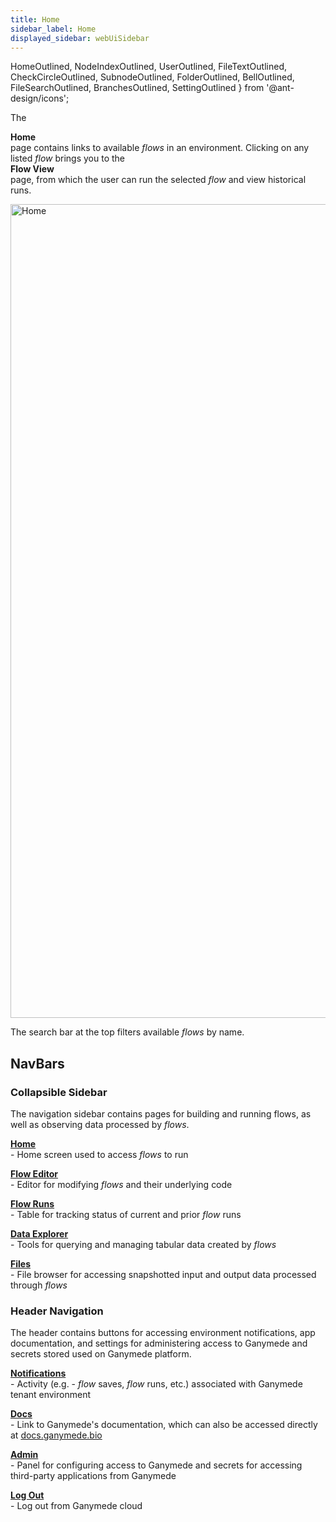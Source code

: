 ```yaml
---
title: Home
sidebar_label: Home
displayed_sidebar: webUiSidebar
---
```


  HomeOutlined,
  NodeIndexOutlined,
  UserOutlined,
  FileTextOutlined,
  CheckCircleOutlined,
  SubnodeOutlined,
  FolderOutlined,
  BellOutlined,
  FileSearchOutlined,
  BranchesOutlined,
  SettingOutlined
} from '@ant-design/icons';

The <div className="button darkblue_button"><HomeOutlined /> **Home**</div> page contains links to available _flows_ in an environment.  Clicking on any listed _flow_ brings you to the <div className="button darkblue_button"><HomeOutlined /> **Flow View**</div> page, from which the user can run the selected _flow_ and view historical runs.

<img width="1302" alt="Home" src="https://user-images.githubusercontent.com/46538575/225718404-f32ad40f-fa5b-488d-83ad-902ede21bf60.png"/>

The search bar at the top filters available _flows_ by name.

## NavBars

### Collapsible Sidebar

The navigation sidebar contains pages for building and running flows, as well as observing data processed by _flows_.

[<div className="button darkblue_button"><HomeOutlined /> **Home**</div>](./Home.mdx) - Home screen used to access _flows_ to run

[<div className="button darkblue_button"><BranchesOutlined /> **Flow Editor**</div>](./FlowEditor.mdx) - Editor for modifying _flows_ and their underlying code

[<div className="button darkblue_button"><CheckCircleOutlined /> **Flow Runs**</div>](./FlowRuns.mdx) - Table for tracking status of current and prior _flow_ runs

[<div className="button darkblue_button"><FileSearchOutlined /> **Data Explorer**</div>](./DataExplorer.mdx) - Tools for querying and managing tabular data created by _flows_

[<div className="button darkblue_button"><FolderOutlined /> **Files**</div>](./Files.mdx) - File browser for accessing snapshotted input and output data processed through _flows_

### Header Navigation

The header contains buttons for accessing environment notifications, app documentation, and settings for administering access to Ganymede and secrets stored used on Ganymede platform.

[<div className="button darkblue_button"><BellOutlined /> **Notifications**</div>](./Notifications.mdx) - Activity (e.g. - _flow_ saves, _flow_ runs, etc.) associated with Ganymede tenant environment

[<div className="button darkblue_button"><FileTextOutlined /> **Docs**</div>](https://docs.ganymede.bio) - Link to Ganymede's documentation, which can also be accessed directly at [docs.ganymede.bio](https://docs.ganymede.bio/) 

[<div className="button darkblue_button"><SettingOutlined /> **Admin**</div>](./AdminControls.mdx) - Panel for configuring access to Ganymede and secrets for accessing third-party applications from Ganymede

[<div className="button darkblue_button"><UserOutlined /> **Log Out**</div>](https://www.ganymede.bio) - Log out from Ganymede cloud
